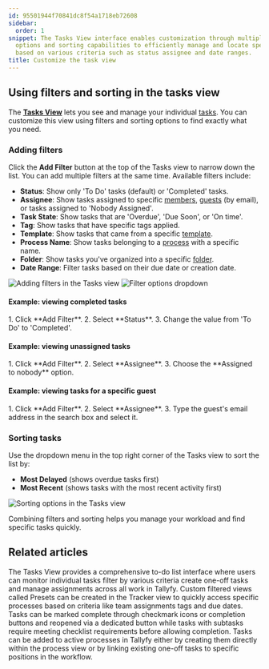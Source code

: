 ```yaml
---
id: 95501944f70841dc8f54a1718eb72608
sidebar:
  order: 1
snippet: The Tasks View interface enables customization through multiple filtering
  options and sorting capabilities to efficiently manage and locate specific tasks
  based on various criteria such as status assignee and date ranges.
title: Customize the task view
---
```



## Using filters and sorting in the tasks view

The **[Tasks View](/products/pro/tracking-and-tasks/tasks-view/)** lets you see and manage your individual [tasks](/products/pro/tracking-and-tasks/tasks/). You can customize this view using filters and sorting options to find exactly what you need.

### Adding filters

Click the **Add Filter** button at the top of the Tasks view to narrow down the list. You can add multiple filters at the same time. Available filters include:

*   **Status**: Show only 'To Do' tasks (default) or 'Completed' tasks.
*   **Assignee**: Show tasks assigned to specific [members](/products/pro/documenting/members/), [guests](/products/pro/documenting/guests/) (by email), or tasks assigned to 'Nobody Assigned'.
*   **Task State**: Show tasks that are 'Overdue', 'Due Soon', or 'On time'.
*   **Tag**: Show tasks that have specific tags applied.
*   **Template**: Show tasks that came from a specific [template](/products/pro/documenting/templates/).
*   **Process Name**: Show tasks belonging to a [process](/products/pro/tracking-and-tasks/processes/) with a specific name.
*   **Folder**: Show tasks you've organized into a specific [folder](/products/pro/tracking-and-tasks/tasks-view/how-can-i-add-tasks-to-folders-in-tallyfy/).
*   **Date Range**: Filter tasks based on their due date or creation date.

![Adding filters in the Tasks view](https://screenshots.tallyfy.com/tallyfy%2Fpro%2Fdesktop-light-filter-task.png)
![Filter options dropdown](https://screenshots.tallyfy.com/tallyfy%2Fpro%2Fdesktop-light-add-filter-to-task.png)

#### Example: viewing completed tasks
<Steps>
1. Click **Add Filter**.
2. Select **Status**.
3. Change the value from 'To Do' to 'Completed'.
</Steps>

#### Example: viewing unassigned tasks
<Steps>
1. Click **Add Filter**.
2. Select **Assignee**.
3. Choose the **Assigned to nobody** option.
</Steps>

#### Example: viewing tasks for a specific guest
<Steps>
1. Click **Add Filter**.
2. Select **Assignee**.
3. Type the guest's email address in the search box and select it.
</Steps>

### Sorting tasks

Use the dropdown menu in the top right corner of the Tasks view to sort the list by:
*   **Most Delayed** (shows overdue tasks first)
*   **Most Recent** (shows tasks with the most recent activity first)

![Sorting options in the Tasks view](https://screenshots.tallyfy.com/tallyfy%2Fpro%2Fdesktop-light-sort-tasks.png)

Combining filters and sorting helps you manage your workload and find specific tasks quickly.


## Related articles
<CardGrid>
<LinkTitleCard header="<b>Tracking And Tasks > Tasks view</b>" href="/products/pro/tracking-and-tasks/tasks-view/" > The Tasks View provides a comprehensive to-do list interface where users can monitor individual tasks filter by various criteria create one-off tasks and manage assignments across all work in Tallyfy. </LinkTitleCard>
<LinkTitleCard header="<b>Tracker View > Create custom views</b>" href="/products/pro/tracking-and-tasks/tracker-view/how-to-create-custom-views-in-tallyfy/" > Custom filtered views called Presets can be created in the Tracker view to quickly access specific processes based on criteria like team assignments tags and due dates. </LinkTitleCard>
<LinkTitleCard header="<b>Tasks > Complete or reopen tasks</b>" href="/products/pro/tracking-and-tasks/tasks/how-can-i-complete-or-reopen-tasks-in-tallyfy/" > Tasks can be marked complete through checkmark icons or completion buttons and reopened via a dedicated button while tasks with subtasks require meeting checklist requirements before allowing completion. </LinkTitleCard>
<LinkTitleCard header="<b>Edit Processes > Add tasks to active processes</b>" href="/products/pro/tracking-and-tasks/processes/edit-processes/how-can-i-add-tasks-to-active-processes-on-tallyfy/" > Tasks can be added to active processes in Tallyfy either by creating them directly within the process view or by linking existing one-off tasks to specific positions in the workflow. </LinkTitleCard>
</CardGrid>